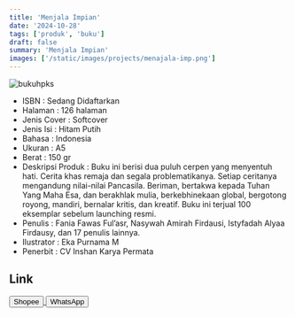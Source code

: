 ```yaml
---
title: 'Menjala Impian'
date: '2024-10-28'
tags: ['produk', 'buku']
draft: false
summary: 'Menjala Impian'
images: ['/static/images/projects/menajala-imp.png']
---
```


![bukuhpks](/static/images/projects/menajala-imp.png)

- ISBN : Sedang Didaftarkan
- Halaman : 126 halaman
- Jenis Cover : Softcover
- Jenis Isi : Hitam Putih
- Bahasa : Indonesia
- Ukuran : A5
- Berat : 150 gr
- Deskripsi Produk : Buku ini berisi dua puluh cerpen yang menyentuh hati. Cerita khas remaja dan segala problematikanya. Setiap ceritanya mengandung nilai-nilai Pancasila. Beriman, bertakwa kepada Tuhan Yang Maha Esa, dan berakhlak mulia, berkebhinekaan global, bergotong royong, mandiri, bernalar kritis, dan kreatif. Buku ini terjual 100 eksemplar sebelum launching resmi.
- Penulis : Fania Fawas Ful’asr, Nasywah Amirah Firdausi, Istyfadah Alyaa Firdausy, dan 17 penulis lainnya.
- Ilustrator : Eka Purnama M
- Penerbit : CV Inshan Karya Permata

## Link

<div>
<a
  href="https://s.shopee.co.id/Vp0wy7yoj"
  target="_blank"
>
  <button className="btn-shopee">Shopee</button>
</a>

  <a href="https://wa.me/6281567891021" target="_blank">
    <button className="btn-wa">WhatsApp</button>
  </a>
</div>
